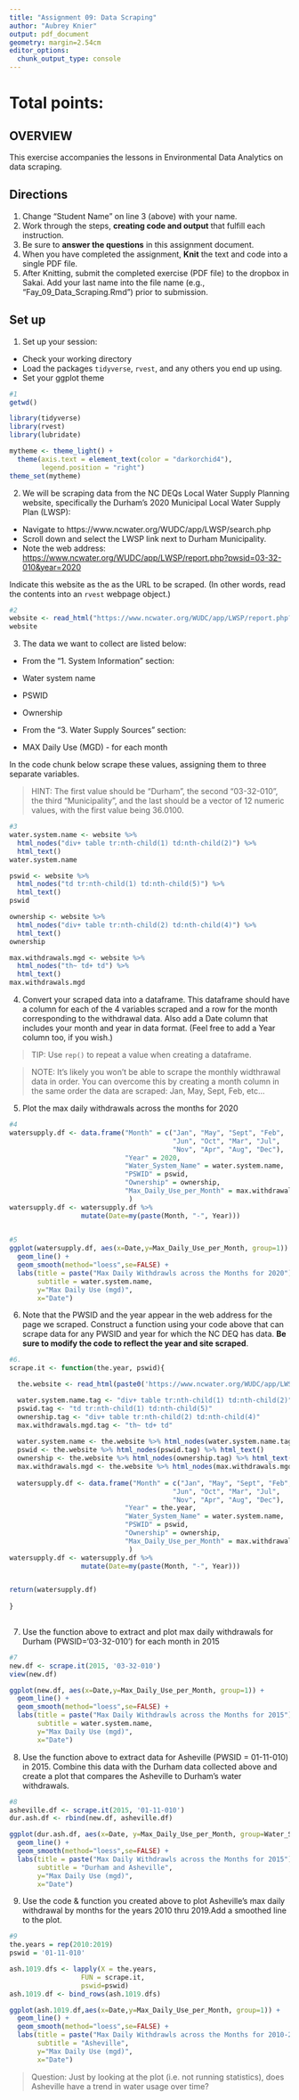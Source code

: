 ```yaml
---
title: "Assignment 09: Data Scraping"
author: "Aubrey Knier"
output: pdf_document
geometry: margin=2.54cm
editor_options: 
  chunk_output_type: console
---
```


# Total points:

## OVERVIEW

This exercise accompanies the lessons in Environmental Data Analytics on data scraping. 

## Directions
1. Change "Student Name" on line 3 (above) with your name.
2. Work through the steps, **creating code and output** that fulfill each instruction.
3. Be sure to **answer the questions** in this assignment document.
4. When you have completed the assignment, **Knit** the text and code into a single PDF file.
5. After Knitting, submit the completed exercise (PDF file) to the dropbox in Sakai. Add your last name into the file name (e.g., "Fay_09_Data_Scraping.Rmd") prior to submission.


## Set up 
1. Set up your session:

* Check your working directory
* Load the packages `tidyverse`, `rvest`, and any others you end up using.
* Set your ggplot theme

```r
#1
getwd()

library(tidyverse)
library(rvest)
library(lubridate)

mytheme <- theme_light() +
  theme(axis.text = element_text(color = "darkorchid4"), 
        legend.position = "right")
theme_set(mytheme)

```

2. We will be scraping data from the NC DEQs Local Water Supply Planning website, specifically the Durham's 2020 Municipal Local Water Supply Plan (LWSP): 
 * Navigate to https://www.ncwater.org/WUDC/app/LWSP/search.php
 * Scroll down and select the LWSP link next to Durham Municipality. 
 * Note the web address: <https://www.ncwater.org/WUDC/app/LWSP/report.php?pwsid=03-32-010&year=2020>

Indicate this website as the as the URL to be scraped. (In other words, read the contents into an
`rvest` webpage object.)

```r
#2
website <- read_html("https://www.ncwater.org/WUDC/app/LWSP/report.php?pwsid=03-32-010&year=2020")
website

```

3. The data we want to collect are listed below:

* From the "1. System Information" section:
 * Water system name
 * PSWID
 * Ownership
 
* From the "3. Water Supply Sources" section:
 * MAX Daily Use (MGD) - for each month

In the code chunk below scrape these values, assigning them to three separate variables.

>HINT: The first value should be "Durham", the second "03-32-010", the third "Municipality", and the last should be a vector of 12 numeric values, with the first value being 36.0100.

```r
#3
water.system.name <- website %>% 
  html_nodes("div+ table tr:nth-child(1) td:nth-child(2)") %>% 
  html_text()
water.system.name

pswid <- website %>% 
  html_nodes("td tr:nth-child(1) td:nth-child(5)") %>% 
  html_text()
pswid

ownership <- website %>% 
  html_nodes("div+ table tr:nth-child(2) td:nth-child(4)") %>% 
  html_text()
ownership

max.withdrawals.mgd <- website %>% 
  html_nodes("th~ td+ td") %>% 
  html_text()
max.withdrawals.mgd

```


4. Convert your scraped data into a dataframe. This dataframe should have a column for each of the 4 variables scraped and a row for the month corresponding to the withdrawal data. Also add a Date column that includes your month and year in data format. (Feel free to add a Year column too, if you wish.)

>TIP: Use `rep()` to repeat a value when creating a dataframe.

>NOTE: It's likely you won't be able to scrape the monthly widthrawal data in order. You can overcome this by creating a month column in the same order the data are scraped: Jan, May, Sept, Feb, etc...

5. Plot the max daily withdrawals across the months for 2020

```r
#4
watersupply.df <- data.frame("Month" = c("Jan", "May", "Sept", "Feb", 
                                         "Jun", "Oct", "Mar", "Jul", 
                                         "Nov", "Apr", "Aug", "Dec"),
                             "Year" = 2020,
                             "Water_System_Name" = water.system.name,
                             "PSWID" = pswid,
                             "Ownership" = ownership,
                             "Max_Daily_Use_per_Month" = max.withdrawals.mgd 
                              ) 
watersupply.df <- watersupply.df %>%
                  mutate(Date=my(paste(Month, "-", Year)))
                    

#5
ggplot(watersupply.df, aes(x=Date,y=Max_Daily_Use_per_Month, group=1)) + 
  geom_line() + 
  geom_smooth(method="loess",se=FALSE) +
  labs(title = paste("Max Daily Withdrawls across the Months for 2020"),
       subtitle = water.system.name,
       y="Max Daily Use (mgd)",
       x="Date")

```

6. Note that the PWSID and the year appear in the web address for the page we scraped. Construct a function using your code above that can scrape data for any PWSID and year for which the NC DEQ has data. **Be sure to modify the code to reflect the year and site scraped**.

```r
#6.
scrape.it <- function(the.year, pswid){

  the.website <- read_html(paste0('https://www.ncwater.org/WUDC/app/LWSP/report.php?pwsid=',pswid,'&year=', the.year))

  water.system.name.tag <- "div+ table tr:nth-child(1) td:nth-child(2)"
  pswid.tag <- "td tr:nth-child(1) td:nth-child(5)"
  ownership.tag <- "div+ table tr:nth-child(2) td:nth-child(4)"
  max.withdrawals.mgd.tag <- "th~ td+ td"
  
  water.system.name <- the.website %>% html_nodes(water.system.name.tag) %>% html_text()
  pswid <- the.website %>% html_nodes(pswid.tag) %>% html_text()
  ownership <- the.website %>% html_nodes(ownership.tag) %>% html_text()
  max.withdrawals.mgd <- the.website %>% html_nodes(max.withdrawals.mgd.tag) %>% html_text()
  
  watersupply.df <- data.frame("Month" = c("Jan", "May", "Sept", "Feb", 
                                         "Jun", "Oct", "Mar", "Jul", 
                                         "Nov", "Apr", "Aug", "Dec"),
                             "Year" = the.year,
                             "Water_System_Name" = water.system.name,
                             "PSWID" = pswid,
                             "Ownership" = ownership,
                             "Max_Daily_Use_per_Month" = max.withdrawals.mgd 
                              ) 
watersupply.df <- watersupply.df %>%
                  mutate(Date=my(paste(Month, "-", Year)))


return(watersupply.df)
  
}
  

```

7. Use the function above to extract and plot max daily withdrawals for Durham (PWSID='03-32-010') for each month in 2015

```r
#7
new.df <- scrape.it(2015, '03-32-010')
view(new.df)

ggplot(new.df, aes(x=Date,y=Max_Daily_Use_per_Month, group=1)) + 
  geom_line() + 
  geom_smooth(method="loess",se=FALSE) +
  labs(title = paste("Max Daily Withdrawls across the Months for 2015"),
       subtitle = water.system.name,
       y="Max Daily Use (mgd)",
       x="Date")
```

8. Use the function above to extract data for Asheville (PWSID = 01-11-010) in 2015. Combine this data with the Durham data collected above and create a plot that compares the Asheville to Durham's water withdrawals.

```r
#8
asheville.df <- scrape.it(2015, '01-11-010')
dur.ash.df <- rbind(new.df, asheville.df)

ggplot(dur.ash.df, aes(x=Date, y=Max_Daily_Use_per_Month, group=Water_System_Name, color=Water_System_Name)) +
  geom_line() + 
  geom_smooth(method="loess",se=FALSE) +
  labs(title = paste("Max Daily Withdrawls across the Months for 2015"),
       subtitle = "Durham and Asheville",
       y="Max Daily Use (mgd)",
       x="Date")
```


9. Use the code & function you created above to plot Asheville's max daily withdrawal by months for the years 2010 thru 2019.Add a smoothed line to the plot.

```r
#9
the.years = rep(2010:2019)
pswid = '01-11-010'

ash.1019.dfs <- lapply(X = the.years,
                  FUN = scrape.it,
                  pswid=pswid)
ash.1019.df <- bind_rows(ash.1019.dfs)

ggplot(ash.1019.df,aes(x=Date,y=Max_Daily_Use_per_Month, group=1)) + 
  geom_line() + 
  geom_smooth(method="loess",se=FALSE) +
  labs(title = paste("Max Daily Withdrawls across the Months for 2010-2019"),
       subtitle = "Asheville",
       y="Max Daily Use (mgd)",
       x="Date")

```

>Question: Just by looking at the plot (i.e. not running statistics), does Asheville have a trend in water usage over time?
